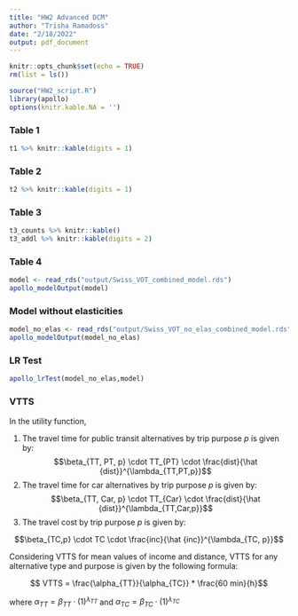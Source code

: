 ```yaml
---
title: "HW2 Advanced DCM"
author: "Trisha Ramadoss"
date: "2/18/2022"
output: pdf_document
---
```


```r
knitr::opts_chunk$set(echo = TRUE)
rm(list = ls())
```

\pagenumbering{arabic}

```r
source("HW2_script.R")
library(apollo)
options(knitr.kable.NA = '')
```

### Table 1

```r
t1 %>% knitr::kable(digits = 1)
```

### Table 2

```r
t2 %>% knitr::kable(digits = 1)
```

### Table 3

```r
t3_counts %>% knitr::kable()
t3_addl %>% knitr::kable(digits = 2)
```

### Table 4

```r
model <- read_rds("output/Swiss_VOT_combined_model.rds")
apollo_modelOutput(model)
```

### Model without elasticities

```r
model_no_elas <- read_rds("output/Swiss_VOT_no_elas_combined_model.rds")
apollo_modelOutput(model_no_elas)
```

### LR Test

```r
apollo_lrTest(model_no_elas,model)
```

### VTTS

In the utility function,

1. The travel time for public transit alternatives by trip purpose $p$ is given by: 
$$\beta_{TT, PT, p} \cdot TT_{PT} \cdot \frac{dist}{\hat {dist}}^{\lambda_{TT,PT,p}}$$
2. The travel time for car alternatives by trip purpose $p$ is given by: 
$$\beta_{TT, Car, p} \cdot TT_{Car} \cdot \frac{dist}{\hat {dist}}^{\lambda_{TT,Car,p}}$$
2. The travel cost by trip purpose $p$ is given by: 

$$\beta_{TC,p} \cdot TC \cdot \frac{inc}{\hat {inc}}^{\lambda_{TC, p}}$$

Considering VTTS for mean values of income and distance, VTTS for any alternative type and purpose is given by the following formula:

$$ VTTS = \frac{\alpha_{TT}}{\alpha_{TC}} * \frac{60 min}{h}$$

where $\alpha_{TT} = \beta_{TT} \cdot (1)^{\lambda_{TT}}$ and $\alpha_{TC} = \beta_{TC} \cdot (1)^{\lambda_{TC}}$